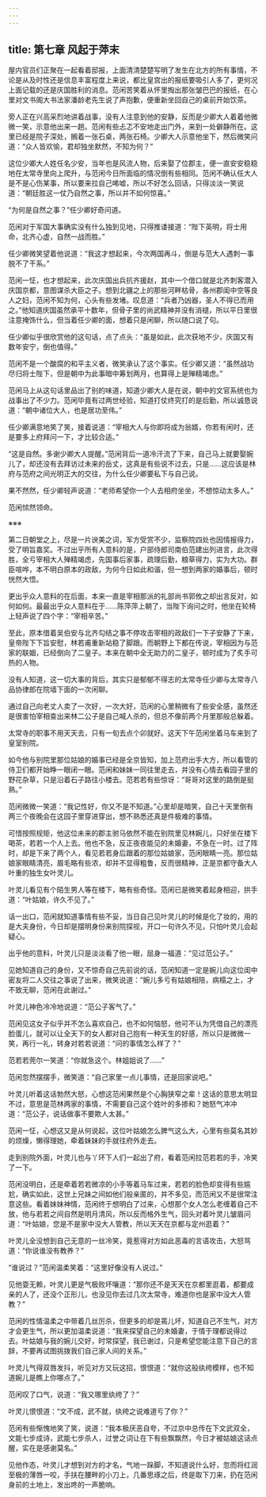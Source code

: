 ```yaml
---
---
---
```

title: 第七章 风起于萍末
---




屋内官员们正聚在一起看着邸报，上面清清楚楚写明了发生在北方的所有事情，不论是从及时性还是信息丰富程度上来说，都比皇宫出的报纸要吸引人多了，更何况上面记载的还是庆国胜利的消息。范闲苦笑着从怀里掏出那张皱巴巴的报纸，在心里对文书阁大书法家潘龄老先生说了声抱歉，便重新坐回自己的桌前开始饮茶。

旁人正在兴高采烈地讲着战事，没有人注意到他的安静，反而是少卿大人着着他微微一笑，示意他出来一趟。范闲有些忐忑不安地走出门外，来到一处僻静所在。这里已经是院子深处，搁着一张石桌，两张石椅。少卿大人示意他坐下，然后微笑问道：“众人皆欢愉，君却独坐默然，不知为何？”

这位少卿大人姓任名少安，当年也是风流人物，后来娶了位郡主，便一直安安稳稳地在太常寺里向上爬升，与范闲今日所面临的情况倒有些相同。范闲不确认任大人是不是心伤某事，所以要来拉自己唏嘘，所以不好怎么回话，只得淡淡一笑说道：“朝廷胜这一仗乃自然之事，所以并不如何惊喜。”

“为何是自然之事？”任少卿好奇问道。

范闲对于军国大事确实没有什么独到见地，只得推诿接道：“陛下英明，将士用命，北齐心虚，自然一战而胜。”

任少卿微笑望着他说道：“我这才想起来，今次两国再斗，倒是与范大人遇刺一事脱不了干系。”

范闲一怔，也才想起来，此次庆国出兵抗齐援赵，其中一个借口就是北齐刺客潜入庆国京都，意图谋杀大臣之子。想到北疆之上的那些河畔枯骨，各州郡闺中空等良人之妇，范闲不知为何，心头有些发堵。叹息道：“兵者乃凶器，圣人不得已而用之。”他知道庆国虽然承平十数年，但骨子里的尚武精神并没有消褪，所以平日里很注意掩饰什么，但当着任少卿的面，想着只是闲聊，所以随口说了句。

任少卿似乎很欣赏他的这句话，点了点头：“虽是如此，此次获地不少，庆国又有数年安宁，倒也值得。”

范闲不是一个酸腐的和平主义者，微笑承认了这个事实。任少卿又道：“虽然战功尽归将士陛下，但是朝中为此事暗中筹划两月，也算得上是殚精竭虑。”

范闲马上从这句话里品出了别的味道，知道少卿大人是在说，朝中的文官系统也为战事出了不少力。范闲毕竟有过两世经验，知道打仗终究打的是后勤，所以诚恳说道：“朝中诸位大人，也是居功至伟。”

任少卿满意地笑了笑，接着说道：“宰相大人与你即将成为翁婿，你若有闲时，还是要多上府拜问一下，才比较合适。”

“这是自然。多谢少卿大人提醒。”范闲背后一道冷汗流了下来，自己马上就要娶婉儿了，却还没有去拜访过未来的岳丈，这真是有些说不过去，只是……这应该是林府与范府之间光明正大的交往，为什么任少卿要私下与自己说。

果不然然，任少卿轻声说道：“老师希望你一个人去相府坐坐，不想惊动太多人。”

范闲怵然领命。

※※※

第二日朝堂之上，尽是一片谀美之词，军方受赏不少，监察院四处也因情报得力，受了明旨嘉奖。不过出乎所有人意料的是，户部侍郎司南伯范建出列进言，此次得胜，全亏宰相大人殚精竭虑，先国事后家事，疏理后勤，粮草得力，实为大功。群臣喧哗，本不明白原本的政敌，为何今日如此和谐，但一想到两家的婚事后，顿时恍然大悟。

更出乎众人意料的在后面，本来一直是宰相那派的礼部尚书郭攸之却出言反对，如何如何。最最出乎众人意料在于……陈萍萍上朝了，当陛下询问之时，他坐在轮椅上轻声说了四个字：“宰相辛苦。”

至此，原本借着吴伯安与北齐勾结之事不停攻击宰相的政敌们一下子安静了下来，皇帝陛下下旨安慰，林若甫重新站稳了脚跟。而朝野上下都在传说，宰相因为与范家的联姻，已经倒向了二皇子。本来在朝中全无助力的二皇子，顿时成为了炙手可热的人物。

没有人知道，这一切大事的背后，其实只是郁郁不得志的太常寺任少卿与太常寺八品协律郎在院墙下面的一次闲聊。

通过自己向老丈人卖了一次好，一次大好，范闲的心里稍微有了些安全感，虽然还是很害怕宰相查出来林二公子是自己喊人杀的，但总不像前两个月里那般总躲着。

太常寺的职事不用天天去，只有一旬去点个卯就好。这天下午范闲坐着马车来到了皇室别院。

如今他与别院里那位姑娘的婚事已经是全京皆知，加上范府出手大方，所以看管的侍卫们都开始睁一眼闭一眼。范闲和妹妹一同往里走去，并没有心情去看园子里的野花杂草，只是沿着石子路往小楼去。范若若有些惊讶：“哥哥对这里的路倒是挺熟。”

范闲微微一笑道：“我记性好，你又不是不知道。”心里却是暗笑，自己十天里倒有两三个夜晚会在这园子里穿进穿出，想不熟悉还真是件极难的事情。

可惜按照规矩，他这位未来的郡主驸马依然不能在别院里见林婉儿，只好坐在楼下喝茶，若若一个人上去。他也不急，反正夜夜能见的未婚妻，不急在一时。过了阵时，却是下来了两个人，看见若若身后跟着的那位姑娘家，范闲眼睛一亮。那位姑娘家眼睛清亮，眉毛略有些浓，却并不显得粗鲁，反而很精神，正是京都守备大人叶重的独生女叶灵儿。

叶灵儿看见有个陌生男人等在楼下，略有些奇怪。范闲已是微笑着起身相迎，拱手道：“叶姑娘，许久不见了。”

话一出口，范闲就知道事情有些不妥，当日自己见叶灵儿的时候是化了妆的，用的是大夫身份，今日却是摆明身份来别院探视，开口一句许久不见，只怕叶灵儿会起疑心。

出乎他的意料，叶灵儿只是淡淡看了他一眼，屈身一福道：“见过范公子。”

见她知道自己的身份，又不惊奇自己先前说的话，范闲知道一定是婉儿向这位闺中密友将二人交往之事说了出来，微笑说道：“婉儿多亏有姑娘相陪，病榻之上，才不致无聊，范闲在此谢过。”

叶灵儿神色冷冷地说道：“范公子客气了。”

范闲见这女子似乎并不怎么喜欢自己，也不如何恼怒，他可不认为凭借自己的漂亮脸蛋儿，就可以让全天下的女人都对自己抱有一种天生的好感，所以只是微微一笑，再行一礼，转身对若若说道：“问的事情怎么样了？”

范若若莞尔一笑道：“你就急这个。林姐姐说了……”

范闲忽然摆摆手，微笑道：“自己家里一点儿事情，还是回家说吧。”

叶灵儿听着这话勃然大怒，心想这范闲果然是个心胸狭窄之辈！这话的意思太明显不过，意思是范林两家的事情，不需要自己这个姓叶的多掺和？她怒气冲冲道：“范公子，说话做事不要欺人太甚。”

范闲一怔，心想这又是从何说起，这位叶姑娘怎么脾气这么大，心里有些莫名其妙的烦燥，懒得理她，牵着妹妹的手就往府外走去。

走到别院外面，叶灵儿也与丫环下人们一起出了府，看着范闲拉范若若的手，冷笑了一下。

范闲没明白，还是牵着若若微凉的小手等着马车过来，若若的脸色却变得有些尴尬，确实如此，这世上兄妹之间如他们般亲匿的，并不多见，而范闲又不是很常注意这些。看着妹妹神情，范闲终于想明白了过来，心想那个女人怎么老缠着自己不放，他与若若之间自然是明月清风，所以反而格外生气，回头对着叶灵儿皱眉问道：“叶姑娘，您是不是家中没大人管教，所以天天在京都与定州逛着？”

叶灵儿全没想到自己无意的一丝冷笑，竟惹得对方如此恶毒的言语攻击，大怒骂道：“你说谁没有教养？”

“谁说过？”范闲温柔笑着：“这里好像没有人说过。”

见他耍无赖，叶灵儿更是气极败坏嚷道：“那你还不是天天在京都里逛着，都要成亲的人了，还没个正形儿，也没见你去过几次太常寺，难道你也是家中没大人管教？”

范闲的性情温柔之中带着几丝厉杀，但更多的却是蔫儿坏，知道自己不生气，对方才会更生气，所以更加温柔说道：“我来探望自己的未婚妻，于情于理都说得过去。叶姑娘与我的婉儿交好，时常探望，我已谢过，只是希望您能注意下自己的言辞，不要再试图挑拨我们自己家人间的关系。”

叶灵儿气得双唇发抖，听见对方又玩这招，恨恨道：“就你这般纨绔模样，也不知道婉儿是瞧上你哪点了。”

范闲叹了口气，说道：“我又哪里纨绔了？”

叶灵儿恨恨道：“文不成，武不就，纨绔之说难道亏了你？”

范闲有些惭愧地笑了笑，说道：“我本极厌恶自夸，不过京中总传在下文武双全，文能七步成诗，武能七步杀人，过誉之词让在下有些飘飘然，今日才被姑娘这话点醒，实在是感谢莫名。”

见他作态，叶灵儿才想到对方的才名，气地一跺脚，不知道说什么好，忽而将红润至极的薄唇一咬，手扶在腰畔的小刀上，几番思琢之后，终是取下刀来，扔在范闲身前的土地上，发出咚的一声脆响。
